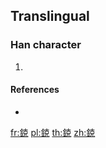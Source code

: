 {{character info/new}}
==Translingual==

===Han character===
{{Han char|rn=167|rad=金|as=07|sn=15|four=|canj=CJRU}}

# {{defn|Han|sort=金07}}

====References====
* {{Han ref|kx=1308.261|hdz=64204.091|uh=92F4|ud=37620}}

[[fr:鋴]]
[[pl:鋴]]
[[th:鋴]]
[[zh:鋴]]